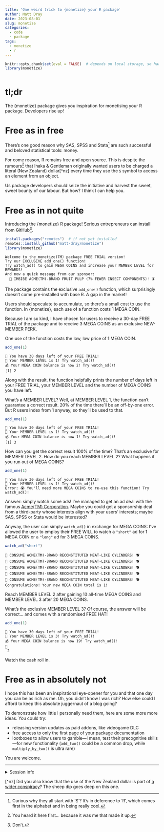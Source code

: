 ```yaml
---
title: 'One weird trick to {monetize} your R package'
author: Matt Dray
date: 2023-08-01
slug: monetize
categories:
  - code
  - package
tags:
  - monetize
  - r
---
```


```r
knitr::opts_chunk$set(eval = FALSE)  # depends on local storage, so hard-coded
library(monetize)
```

![](){}

# tl;dr

The {monetize} package gives you inspiration for monetising your R package. Developers rise up!

# Free as in free

There's one good reason why SAS, SPSS and Stata[^r] are such successful and beloved statistical tools: money.

For come reason, R remains free and open source. This is despite the rumours[^first] that Ihaka & Gentleman originally wanted users to be charged a literal (New Zealand) dollar[^nz] every time they use the `$` symbol to access an element from an object.

Us package developers should seize the initiative and harvest the sweet, sweet bounty of our labour. But how? I think I can help you.

# Free as in not quite

Introducing the {monetize} R package! Serious entrepreneurs can install from GitHub[^dont].

```r
install.packages("remotes")  # if not yet installed
remotes::install_github("matt-dray/monetize")
library(monetize)
```
```
Welcome to the monetize(TM) package FREE TRIAL version!
Try our EXCLUSIVE add_one() function!
Try watch_ad() to gain MEGA COINS and increase your MEMBER LEVEL for REWARDS!
And now a quick message from our sponsor:
  🧃 IMBIBE ACME(TM)-BRAND FRUIT PULP (7% FEWER INSECT COMPONENTS)! 🪳
```

The package contains the exclusive `add_one()` function, which surprisingly doesn't come pre-installed with base R. A gap in the market!

Users should speculate to accumulate, so there's a small cost to use the function. In {monetize}, each use of a function costs 1 MEGA COIN.

Because I am so kind, I have chosen for users to receive a 30-day FREE TRIAL of the package and to receive 3 MEGA COINS as an exclusive NEW-MEMBER PERK.

One use of the function costs the low, low price of 1 MEGA COIN.

```r
add_one(1)
```
```
📅 You have 30 days left of your FREE TRIAL!
🏅 Your MEMBER LEVEL is 1! Try watch_ad()!
💰 Your MEGA COIN balance is now 2! Try watch_ad()!
[1] 2
```

Along with the result, the function helpfully prints the number of days left in your FREE TRIAL, your MEMBER LEVEL and the number of MEGA COINS you have left.

What's a MEMBER LEVEL? Well, at MEMBER LEVEL 1, the function can't guarantee a correct result. 20% of the time there'll be an off-by-one error. But R users index from 1 anyway, so they'll be used to that.

```r
add_one(1)
```
```
📅 You have 30 days left of your FREE TRIAL!
🏅 Your MEMBER LEVEL is 1! Try watch_ad()!
💰 Your MEGA COIN balance is now 1! Try watch_ad()!
[1] 3
```

How can you get the correct result 100% of the time? That's an exclusive for MEMBER LEVEL 2. How do you reach MEMBER LEVEL 2? What happens if you run out of MEGA COINS?

```r
add_one(1)
```
```
📅 You have 30 days left of your FREE TRIAL!
🏅 Your MEMBER LEVEL is 1! Try watch_ad()!
Error: 😭 You'll need more MEGA COINS to re-use this function! Try watch_ad()!
```

Answer: simply watch some ads! I've managed to get an ad deal with the famous [Acme(TM) Corporation](https://en.wikipedia.org/wiki/Acme_Corporation). Maybe you could get a sponsorship deal from a third-party whose interests align with your users' interests; maybe SAS, SPSS or Stata would be interested?

Anyway, the user can simply `watch_ad()` in exchange for MEGA COINS: I've allowed the user to employ their FREE WILL to watch a `"short"` ad for 1 MEGA COIN or a `"long"` ad for 3 MEGA COINS.

```r
watch_ad("short")
```
```
🌭 CONSUME ACME(TM)-BRAND RECONSTITUTED MEAT-LIKE CYLINDERS! 🐕
🌭 CONSUME ACME(TM)-BRAND RECONSTITUTED MEAT-LIKE CYLINDERS! 🐕
🌭 CONSUME ACME(TM)-BRAND RECONSTITUTED MEAT-LIKE CYLINDERS! 🐕
🌭 CONSUME ACME(TM)-BRAND RECONSTITUTED MEAT-LIKE CYLINDERS! 🐕
🌭 CONSUME ACME(TM)-BRAND RECONSTITUTED MEAT-LIKE CYLINDERS! 🐕
Congratulations! Your new MEGA COIN total is 1!
```

Reach MEMBER LEVEL 2 after gaining 10 all-time MEGA COINS and MEMBER LEVEL 3 after 20 MEGA COINS.

What's the exclusive MEMBER LEVEL 3? Of course, the answer will be correct... and comes with a randomised FREE HAT!

```r
add_one(1)
```
```
📅 You have 30 days left of your FREE TRIAL!
🏅 Your MEMBER LEVEL is 3! Try watch_ad()!
💰 Your MEGA COIN balance is now 19! Try watch_ad()!
🎩 
 2 
```

Watch the cash roll in.

# Free as in absolutely not

I hope this has been an inspirational eye-opener for you and that one day you can be as rich as me. Oh, you didn't know I was rich? How else could I afford to keep this absolute juggernaut of a blog going?

To demonstrate how little I personally need them, here are some more more ideas. You could try:

* releasing version updates as paid addons, like videogame DLC
* free access to only the first page of your package documentation
* lootboxes to allow users to gamble—I mean, test their precognitive skills—for new functionality (`add_two()` could be a common drop, while `multiply_by_two()` is ultra rare)

You are welcome.

---
<details><summary>Session info</summary>
```r
sessioninfo::session_info()
```
</details>

[^r]: Curious why they all start with 'S'? It's in deference to 'R', which comes first in the alphabet and in being really cool.
[^dont]: Don't.
[^ruserdir]: I consider this my hattrick of posts on `R_user_dir()`. I wrote about it as a way to [cache data from the PokéAPI in {trapinch}](https://rostrum.blog2023/02/02/trapinch) and [store cyber pet blueprints in {tamRgo}](https://rostrum.blog/2022/11/13/tamrgo), the latter of which led to a post on [saving high-score data with {hiscore}](https://rostrum.blog/2023/07/15/hiscore).
[^first]: You heard it here first... because it was me that made it up.
[^nz] Did you also know that the use of the New Zealand dollar is part of [a wider conspiracy](htpps://rostrum.blog/2021/07/15/dollar-dollar)? The sheep dip goes deep on this one.